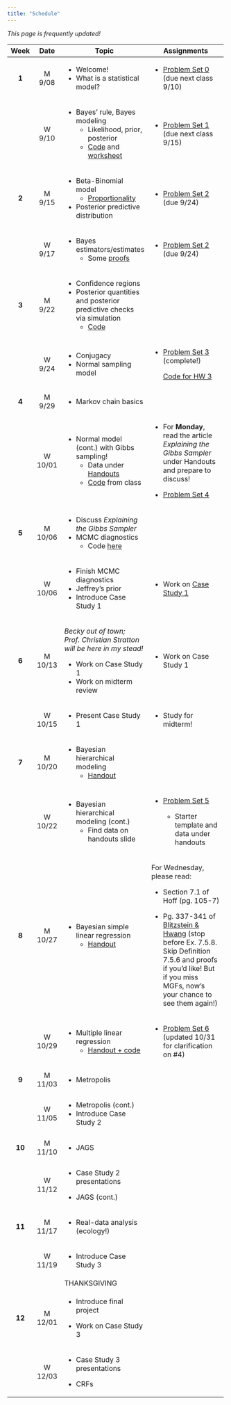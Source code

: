 ```yaml
---
title: "Schedule"
---
```


*This page is frequently updated!*

+--------+---------+-------------------------------------------------------------------------------------------------+-----------------------------------------------------------------------------------------------------------------------------------------------------------------------------------------------------------------------------------------------------+
| Week   | Date    | Topic                                                                                           | Assignments                                                                                                                                                                                                                                         |
+:======:+:=======:+=================================================================================================+=====================================================================================================================================================================================================================================================+
| **1**  | M 9/08  | -   Welcome!                                                                                    | -   [Problem Set 0](homework/review.pdf) (due next class 9/10)                                                                                                                                                                                      |
|        |         | -   What is a statistical model?                                                                |                                                                                                                                                                                                                                                     |
+--------+---------+-------------------------------------------------------------------------------------------------+-----------------------------------------------------------------------------------------------------------------------------------------------------------------------------------------------------------------------------------------------------+
|        | W 9/10  | -   Bayes' rule, Bayes modeling                                                                 | -   [Problem Set 1](homework/412_hw1.pdf) (due next class 9/15)                                                                                                                                                                                     |
|        |         |     -   Likelihood, prior, posterior                                                            |                                                                                                                                                                                                                                                     |
|        |         |     -   [Code](code/binom_discrete_prior.qmd) and [worksheet](handouts/binom_prob_discrete.pdf) |                                                                                                                                                                                                                                                     |
+--------+---------+-------------------------------------------------------------------------------------------------+-----------------------------------------------------------------------------------------------------------------------------------------------------------------------------------------------------------------------------------------------------+
| **2**  | M 9/15  | -   Beta-Binomial model                                                                         | -   [Problem Set 2](homework/412_hw2.pdf) (due 9/24)                                                                                                                                                                                                |
|        |         |     -   [Proportionality](code/proportionality.qmd)                                             |                                                                                                                                                                                                                                                     |
|        |         | -   Posterior predictive distribution                                                           |                                                                                                                                                                                                                                                     |
+--------+---------+-------------------------------------------------------------------------------------------------+-----------------------------------------------------------------------------------------------------------------------------------------------------------------------------------------------------------------------------------------------------+
|        | W 9/17  | -   Bayes estimators/estimates                                                                  | -   [Problem Set 2](homework/412_hw2.pdf) (due 9/24)                                                                                                                                                                                                |
|        |         |     -   Some [proofs](handouts/bayes_est.qmd)                                                   |                                                                                                                                                                                                                                                     |
+--------+---------+-------------------------------------------------------------------------------------------------+-----------------------------------------------------------------------------------------------------------------------------------------------------------------------------------------------------------------------------------------------------+
| **3**  | M 9/22  | -   Confidence regions                                                                          |                                                                                                                                                                                                                                                     |
|        |         | -   Posterior quantities and posterior predictive checks via simulation                         |                                                                                                                                                                                                                                                     |
|        |         |     -   [Code](code/post_pred_checks.qmd)                                                       |                                                                                                                                                                                                                                                     |
+--------+---------+-------------------------------------------------------------------------------------------------+-----------------------------------------------------------------------------------------------------------------------------------------------------------------------------------------------------------------------------------------------------+
|        | W 9/24  | -   Conjugacy                                                                                   | -   [Problem Set 3](homework/412_hw3.pdf) (complete!)                                                                                                                                                                                               |
|        |         | -   Normal sampling model                                                                       |                                                                                                                                                                                                                                                     |
|        |         |                                                                                                 |     [Code for HW 3](code/hpd_code.qmd)                                                                                                                                                                                                              |
+--------+---------+-------------------------------------------------------------------------------------------------+-----------------------------------------------------------------------------------------------------------------------------------------------------------------------------------------------------------------------------------------------------+
| **4**  | M 9/29  | -   Markov chain basics                                                                         |                                                                                                                                                                                                                                                     |
+--------+---------+-------------------------------------------------------------------------------------------------+-----------------------------------------------------------------------------------------------------------------------------------------------------------------------------------------------------------------------------------------------------+
|        | W 10/01 | -   Normal model (cont.) with Gibbs sampling!                                                   | -   For **Monday**, read the article *Explaining the Gibbs Sampler* under Handouts and prepare to discuss!                                                                                                                                          |
|        |         |     -   Data under [Handouts](handouts.qmd)                                                     |                                                                                                                                                                                                                                                     |
|        |         |     -   [Code](code/gibbs_normal_model_walkthrough.qmd) from class                              | -   [Problem Set 4](homework/412_hw4.pdf)                                                                                                                                                                                                           |
+--------+---------+-------------------------------------------------------------------------------------------------+-----------------------------------------------------------------------------------------------------------------------------------------------------------------------------------------------------------------------------------------------------+
| **5**  | M 10/06 | -   Discuss *Explaining the Gibbs Sampler*                                                      |                                                                                                                                                                                                                                                     |
|        |         | -   MCMC diagnostics                                                                            |                                                                                                                                                                                                                                                     |
|        |         |     -   Code [here](code/mixture_normals.qmd)                                                   |                                                                                                                                                                                                                                                     |
+--------+---------+-------------------------------------------------------------------------------------------------+-----------------------------------------------------------------------------------------------------------------------------------------------------------------------------------------------------------------------------------------------------+
|        | W 10/06 | -   Finish MCMC diagnostics                                                                     | -   Work on [Case Study 1](case_study.qmd)                                                                                                                                                                                                          |
|        |         | -   Jeffrey's prior                                                                             |                                                                                                                                                                                                                                                     |
|        |         | -   Introduce Case Study 1                                                                      |                                                                                                                                                                                                                                                     |
+--------+---------+-------------------------------------------------------------------------------------------------+-----------------------------------------------------------------------------------------------------------------------------------------------------------------------------------------------------------------------------------------------------+
| **6**  | M 10/13 | *Becky out of town; Prof. Christian Stratton will be here in my stead!*                         | -   Work on Case Study 1                                                                                                                                                                                                                            |
|        |         |                                                                                                 |                                                                                                                                                                                                                                                     |
|        |         | -   Work on Case Study 1                                                                        |                                                                                                                                                                                                                                                     |
|        |         | -   Work on midterm review                                                                      |                                                                                                                                                                                                                                                     |
+--------+---------+-------------------------------------------------------------------------------------------------+-----------------------------------------------------------------------------------------------------------------------------------------------------------------------------------------------------------------------------------------------------+
|        | W 10/15 | -   Present Case Study 1                                                                        | -   Study for midterm!                                                                                                                                                                                                                              |
+--------+---------+-------------------------------------------------------------------------------------------------+-----------------------------------------------------------------------------------------------------------------------------------------------------------------------------------------------------------------------------------------------------+
| **7**  | M 10/20 | -   Bayesian hierarchical modeling                                                              |                                                                                                                                                                                                                                                     |
|        |         |     -   [Handout](code/hierarchical_normal_schools.qmd)                                         |                                                                                                                                                                                                                                                     |
+--------+---------+-------------------------------------------------------------------------------------------------+-----------------------------------------------------------------------------------------------------------------------------------------------------------------------------------------------------------------------------------------------------+
|        | W 10/22 | -   Bayesian hierarchical modeling (cont.)                                                      | -   [Problem Set 5](homework/412_hw5.pdf)                                                                                                                                                                                                           |
|        |         |     -   Find data on handouts slide                                                             |                                                                                                                                                                                                                                                     |
|        |         |                                                                                                 |     -   Starter template and data under handouts                                                                                                                                                                                                    |
+--------+---------+-------------------------------------------------------------------------------------------------+-----------------------------------------------------------------------------------------------------------------------------------------------------------------------------------------------------------------------------------------------------+
| **8**  | M 10/27 | -   Bayesian simple linear regression                                                           | For Wednesday, please read:                                                                                                                                                                                                                         |
|        |         |     -   [Handout](code/bayes_slr.qmd)                                                           |                                                                                                                                                                                                                                                     |
|        |         |                                                                                                 | -   Section 7.1 of Hoff (pg. 105-7)                                                                                                                                                                                                                 |
|        |         |                                                                                                 |                                                                                                                                                                                                                                                     |
|        |         |                                                                                                 | -   Pg. 337-341 of [Blitzstein & Hwang](https://drive.google.com/file/d/1VmkAAGOYCTORq1wxSQqy255qLJjTNvBI/edit) (stop before Ex. 7.5.8. Skip Definition 7.5.6 and proofs if you'd like! But if you miss MGFs, now's your chance to see them again!) |
+--------+---------+-------------------------------------------------------------------------------------------------+-----------------------------------------------------------------------------------------------------------------------------------------------------------------------------------------------------------------------------------------------------+
|        | W 10/29 | -   Multiple linear regression                                                                  | -   [Problem Set 6](homework/412_hw6.pdf) (updated 10/31 for clarification on #4)                                                                                                                                                                   |
|        |         |     -   [Handout + code](code/bayes_mlr.qmd)                                                    |                                                                                                                                                                                                                                                     |
+--------+---------+-------------------------------------------------------------------------------------------------+-----------------------------------------------------------------------------------------------------------------------------------------------------------------------------------------------------------------------------------------------------+
| **9**  | M 11/03 | -   Metropolis                                                                                  |                                                                                                                                                                                                                                                     |
+--------+---------+-------------------------------------------------------------------------------------------------+-----------------------------------------------------------------------------------------------------------------------------------------------------------------------------------------------------------------------------------------------------+
|        | W 11/05 | -   Metropolis (cont.)                                                                          |                                                                                                                                                                                                                                                     |
|        |         | -   Introduce Case Study 2                                                                      |                                                                                                                                                                                                                                                     |
+--------+---------+-------------------------------------------------------------------------------------------------+-----------------------------------------------------------------------------------------------------------------------------------------------------------------------------------------------------------------------------------------------------+
| **10** | M 11/10 | -   JAGS                                                                                        |                                                                                                                                                                                                                                                     |
+--------+---------+-------------------------------------------------------------------------------------------------+-----------------------------------------------------------------------------------------------------------------------------------------------------------------------------------------------------------------------------------------------------+
|        | W 11/12 | -   Case Study 2 presentations                                                                  |                                                                                                                                                                                                                                                     |
|        |         |                                                                                                 |                                                                                                                                                                                                                                                     |
|        |         | -   JAGS (cont.)                                                                                |                                                                                                                                                                                                                                                     |
+--------+---------+-------------------------------------------------------------------------------------------------+-----------------------------------------------------------------------------------------------------------------------------------------------------------------------------------------------------------------------------------------------------+
| **11** | M 11/17 | -   Real-data analysis (ecology!)                                                               |                                                                                                                                                                                                                                                     |
+--------+---------+-------------------------------------------------------------------------------------------------+-----------------------------------------------------------------------------------------------------------------------------------------------------------------------------------------------------------------------------------------------------+
|        | W 11/19 | -   Introduce Case Study 3                                                                      |                                                                                                                                                                                                                                                     |
+--------+---------+-------------------------------------------------------------------------------------------------+-----------------------------------------------------------------------------------------------------------------------------------------------------------------------------------------------------------------------------------------------------+
|        |         | THANKSGIVING                                                                                    |                                                                                                                                                                                                                                                     |
+--------+---------+-------------------------------------------------------------------------------------------------+-----------------------------------------------------------------------------------------------------------------------------------------------------------------------------------------------------------------------------------------------------+
| **12** | M 12/01 | -   Introduce final project                                                                     |                                                                                                                                                                                                                                                     |
|        |         |                                                                                                 |                                                                                                                                                                                                                                                     |
|        |         | -   Work on Case Study 3                                                                        |                                                                                                                                                                                                                                                     |
+--------+---------+-------------------------------------------------------------------------------------------------+-----------------------------------------------------------------------------------------------------------------------------------------------------------------------------------------------------------------------------------------------------+
|        | W 12/03 | -   Case Study 3 presentations                                                                  |                                                                                                                                                                                                                                                     |
|        |         |                                                                                                 |                                                                                                                                                                                                                                                     |
|        |         | -   CRFs                                                                                        |                                                                                                                                                                                                                                                     |
+--------+---------+-------------------------------------------------------------------------------------------------+-----------------------------------------------------------------------------------------------------------------------------------------------------------------------------------------------------------------------------------------------------+

